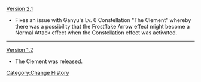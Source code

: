 [[Version 2.1]]
* Fixes an issue with Ganyu's Lv. 6 Constellation "The Clement" whereby there was a possibility that the Frostflake Arrow effect might become a Normal Attack effect when the Constellation effect was activated.
----
[[Version 1.2]]
* The Clement was released.
<noinclude>[[Category:Change History]]</noinclude>